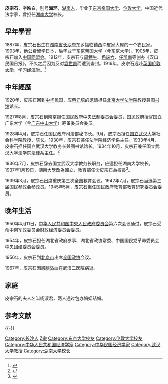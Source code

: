 {{Infobox officeholder
| 图像        = 皮宗石.jpg
| 图像说明    = 皮宗石
| 职务1       = 湖南大学校长
| 就任日期1   = 1936年7月
| 卸任日期1   = 1940年9月
| 前任1       = [[黄士衡|黄士衡]]
| 继任1       = [[胡庶华|胡庶华]]
| 姓名        = 皮宗石
| 原名        = 
| 出生日期    = {{birth date|1887|8|23}} 
| 出生地点    = {{QING-1862}}[[湖南省_(清)|湖南省]][[长沙市|长沙府]]东乡福临铺西冲皮家大屋
| 逝世日期    = {{death year and age|1967|1887}} 
| 逝世地点    = {{PRC}}[[湖北省|湖北省]][[武汉市|武汉市]]
| 政党        = [[中国同盟会|中国同盟会]]
| 父母        = 
| 配偶        = 杨淑君
| 子女        = 
| 亲属        = 
| 信仰        = 
| 母校        = [[东京大学|东京大学]]<br>[[伦敦大学|伦敦大学]]
| 网站        = 
| 签名        = 
| 脚注        = 
}}
'''皮宗石'''{{BD|1887年|8月23日|1967年||catIdx=P皮}}，字'''皓白'''，别号'''海环'''，[[湖南人|湖南人]]，毕业于[[东京帝国大学|东京帝国大学]]、[[伦敦大学|伦敦大学]]，中国近代法学家，曾担任[[湖南大学|湖南大学]]校长。

==早年學習==
1887年，皮宗石出生在[[湖南省_(清)|湖南省]][[长沙市|长沙府]]东乡福临铺西冲皮家大屋的一个农民家。1903年，他公费留学[[日本|日本]]，后毕业于[[东京帝国大学|东京帝国大学]]（今[[东京大学|东京大学]]）。1905年，皮宗石加入[[中国同盟会|中国同盟会]]。1912年，皮宗石与[[周鲠生|周鲠生]]、[[杨端六|杨端六]]、[[任凯南|任凯南]]等创办《汉口民国日报》，不久之后因为反对[[袁世凯|袁世凯]]而遭到查封。1916年，皮宗石远赴[[英国|英国]][[伦敦大学|伦敦大学]]，学习[[经济学|经济学]]。<ref>{{cite news |author= |url=http://hunan.voc.com.cn/article/201504/201504301017226218.html |title=中国第一位留英女硕士袁昌英：被遗忘的民国才女 |newspaper=华声在线 |date=2015-04-30 |language= |location= |accessdate=2015-05-06 |archive-date=2015-05-18 |archive-url=https://web.archive.org/web/20150518080634/http://hunan.voc.com.cn/article/201504/201504301017226218.html |dead-url=no }}</ref>

==中年經歷==
1920年，皮宗石回到[[中华民国|中华民国]]，应[[蔡元培|蔡元培]]的邀请担任[[北京大学法学院|北京大学法学院]]教授兼[[北京大学图书馆|图书馆]]馆长。

1927年8月，皮宗石到南京担任[[国民政府|国民政府]]中央法制委员会委员，国民政府授官国立广东大学（今[[广东中山大学|广东中山大学]]）筹备委员会委员。

1928年4月，皮宗石任国民政府司法部秘书长。9月，皮宗石担任[[武汉大学|国立武汉大学]]社会科学院教授、院长。1930年，皮宗石兼任法学院经济学系主任。1933年4月，皮宗石担任国立武汉大学教务长兼图书馆馆长。1934年10月，皮宗石兼任国立武汉大学法学院法律系主任。<ref>{{cite news  |author=  |url=http://www.cnhan.com/gb/content/2007-01/29/content_741503.htm  |title=皮宗石与武汉大学  |newspaper=武汉新闻  |date=2007-01-29  |language=  |location=  |access-date=2015-05-06  |archive-url=https://web.archive.org/web/20160305201745/http://www.cnhan.com/gb/content/2007-01/29/content_741503.htm  |archive-date=2016-03-05  |dead-url=yes  }}</ref>

1936年7月，皮宗石辞去国立武汉大学教务长职务，应邀担任湖南大学校长。1937年1月19日，湖南大學改為國立，教育部任命皮宗石為校長<ref name="民" >{{cite book |editors=[[李新_(1918年)|李新]]總主編，中國社會科學院近代史研究所中華民國史研究室，韓信夫、姜克夫主編 |title=《中華民國史大事記》 |location=北京 |publisher=[[中華書局|中華書局]] |year=2011 |isbn=9787101079982 }}</ref>{{rp|5343}}。

1939年3月，皮宗石出席重庆第三次全国教育会议。1942年7月，皮宗石当选第三届国民参政会参政员。1945年5月，皮宗石担任国民政府教育部教育研究委员会委员。

==晚年生活==
1950年4月11日，[[中华人民共和国政府|中华人民共和国中央人民政府委员会]]第六次会议通过，皮宗石受命中南军政委员会财政经济委员会委员。

1954年，皮宗石担任湖北省政府参事、湖北省政协常委、中国国民党革命委员会中央团结委员会委员。

1956年，皮宗石到[[北京市|北京市]]出席[[全国政协|全国政协]]会议。

1967年，皮宗石因患[[脑溢血|脑溢血]]在武汉二医院病逝。

==家庭==
皮宗石的夫人名叫杨淑君，两人通过包办婚姻结婚。

==参考文献==
{{reflist}}

{{-}}
{{start box}}
{{s-edu}}
{{s-before|[[黄士衡|黄士衡]]}}
{{s-title|[[湖南大学|湖南大学]]校长|1936年7月－1940年9月}}
{{s-after|[[胡庶华|胡庶华]]}}
{{end box}}


{{DEFAULTSORT:P皮宗石}}
[[Category:长沙人|Category:长沙人]]
[[Category:皮姓|Z宗]]
[[Category:东京大学校友|Category:东京大学校友]]
[[Category:伦敦大学校友|Category:伦敦大学校友]]
[[Category:中华人民共和国经济学家|Category:中华人民共和国经济学家]]
[[Category:中华民国经济学家|Category:中华民国经济学家]]
[[Category:武汉大学教授|Category:武汉大学教授]]
[[Category:湖南大学校长|Category:湖南大学校长]]